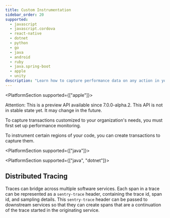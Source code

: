 ```yaml
---
title: Custom Instrumentation
sidebar_order: 20
supported:
  - javascript
  - javascript.cordova
  - react-native
  - dotnet
  - python
  - go
  - java
  - android
  - ruby
  - java.spring-boot
  - apple
  - unity
description: "Learn how to capture performance data on any action in your app."
---
```


<PlatformSection supported={["apple"]}>

<Note>

Attention: This is a preview API available since 7.0.0-alpha.2. This API is not in stable state yet. It may change in the future.

</Note>

</PlatformSection>

<Note>

To capture transactions customized to your organization's needs, you must first <PlatformLink to="/performance/">set up performance monitoring.</PlatformLink>

</Note>

To instrument certain regions of your code, you can create transactions to capture them.

<PlatformContent includePath="performance/enable-manual-instrumentation" />

<PlatformContent includePath="performance/add-spans-example" />

<PlatformContent includePath="performance/retrieve-transaction" />

<PlatformSection supported={["java"]}>

<PlatformContent includePath="performance/connect-errors-spans" />

<PlatformContent includePath="performance/set-transaction-current-scope" />

</PlatformSection>

<PlatformSection supported={["java", "dotnet"]}>

## Distributed Tracing

Traces can bridge across multiple software services. Each span in a trace can be represented as a `sentry-trace` header, containing the trace id, span id, and sampling details. This `sentry-trace` header can be passed to downstream services so that they can create spans that are a continuation of the trace started in the originating service.

<PlatformContent includePath="performance/distributed-tracing" />

</PlatformSection>
